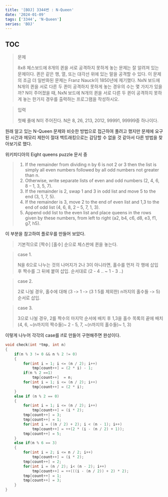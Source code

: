 ```yaml
---
title: '[BOJ] 3344번 : N-Queen'
date: '2024-01-09'
tags: ['3344', 'N-Queen']
series: 'BOJ'
---
```


## TOC

> 문제
>
> 8x8 체스보드에 8개의 퀸을 서로 공격하지 못하게 놓는 문제는 잘 알려져 있는 문제이다. 퀸은 같은 행, 열, 또는 대각선 위에 있는 말을 공격할 수 있다.
> 이 문제의 조금 더 일반화된 문제는 Franz Nauck이 1850년에 제기했다.
> NxN 보드에 N개의 퀸을 서로 다른 두 퀸이 공격하지 못하게 놓는 경우의 수는 몇 가지가 있을까?
> N이 주어졌을 때, NxN 보드에 N개의 퀸을 서로 다른 두 퀸이 공격하지 못하게 놓는 한가지 경우를 출력하는 프로그램을 작성하시오.

> 입력
>
> 첫째 줄에 N이 주어진다. N은 8, 26, 213, 2012, 99991, 99999중 하나이다.

원래 알고 있는 N-Queen 문제와 비슷한 방법으로 접근하여 풀려고 했지만 문제에 요구된 시간과 메모리 제한이 절대 백트래킹으로는 감당할 수 없을 것 같아서 다른 방법을 찾아보기로 했다.

위키피디아의 Eight queens puzzle 문서 중

> 1. If the remainder from dividing n by 6 is not 2 or 3 then the list is simply all even numbers followed by all odd numbers not greater than n.
> 2. Otherwise, write separate lists of even and odd numbers (2, 4, 6, 8 – 1, 3, 5, 7).
> 3. If the remainder is 2, swap 1 and 3 in odd list and move 5 to the end (3, 1, 7, 5).
> 4. If the remainder is 3, move 2 to the end of even list and 1,3 to the end of odd list (4, 6, 8, 2 – 5, 7, 1, 3).
> 5. Append odd list to the even list and place queens in the rows given by these numbers, from left to right (a2, b4, c6, d8, e3, f1, g7, h5).

이 부분을 참고하여 플로우를 만들어 보았다.

> 기본적으로 [짝수] [홀수] 순으로 체스판에 퀸을 놓는다.

> case 1.
>
> N을 6으로 나누는 것의 나머지가 2나 3이 아니라면,
> 홀수를 먼저 각 행에 삽입 후 짝수를 그 뒤에 붙여 삽입.
> 순서대로 (2 - 4 .. ~ 1 - 3 ..)

> case 2.
>
> 2로 나뉠 경우, 홀수에 대해
> (3 -> 1 -> (3 1 5를 제외한) n까지의 홀수들 -> 5)
> 순서로 삽입.

> case 3.
>
> 3으로 나뉠 경우, 2를 짝수의 마지막 순서에 배치 후
> 1,3을 홀수 목록의 끝에 배치
> (4, 6, ~(n까지의 짝수들)~ 2 - 5, 7, ~(n까지의 홀수들)~ 1, 3)

이렇게 나누어 각각의 case를 if로 만들어 구현해주면 완성이다.

```c
void check(int *tmp, int n)
{
	if(n % 3 != 0 && n % 2 != 0)
	{
		for(int i = 1; i <= (n / 2); i++)
			tmp[count++] = (2 * i) - 1;
 		if(n % 2 ==1)
			tmp[count++]  = n;
 		for(int i = 1; i <= (n / 2); i++)
			tmp[count++] = (2 * i);
	}
	else if (n % 2 == 0)
	{
		for(int i = 1; i <= (n / 2); i++)
			tmp[count++] = (i * 2);
 		tmp[count++] = 3;
		tmp[count++] = 1;
 		for(int i = ((n / 2) + 2); i < (n - 1); i++)
			tmp[count++] = ++(2 * (i - (n / 2) + 1));
		tmp[count++] = 5;
	}
	else if(n % 6 == 3)
	{
		for(int i = 2; i <= n / 2; i++)
			tmp[count++] = (i * 2);
 		tmp[count++] = 2;
 		for(int i = (n / 2); i< (n - 2); i++)
			tmp[count++] = ++(((i - (n / 2)) + 2) * 2);
		tmp[count++] = 1;
		tmp[count++] = 3;
	}
}
```

